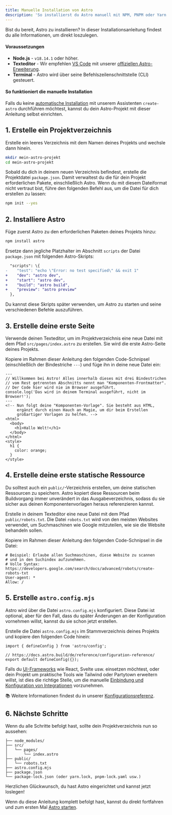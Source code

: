 ```yaml
---
title: Manuelle Installation von Astro
description: 'So installierst du Astro manuell mit NPM, PNPM oder Yarn.'
---
```


Bist du bereit, Astro zu installieren? In dieser Installationsanleitung findest du alle Informationen, um direkt loszulegen.

#### Voraussetzungen

- **Node.js** - `v18.14.1` oder höher.
- **Texteditor** - Wir empfehlen [VS Code](https://code.visualstudio.com/) mit unserer [offiziellen Astro-Erweiterung](https://marketplace.visualstudio.com/items?itemName=astro-build.astro-vscode).
- **Terminal** - Astro wird über seine Befehlszeilenschnittstelle (CLI) gesteuert.

<InstallGuideTabGroup />

#### So funktioniert die manuelle Installation

Falls du keine [automatische Installation](/de/install-and-setup/) mit unserem Assistenten `create-astro` durchführen möchtest, kannst du dein Astro-Projekt mit dieser Anleitung selbst einrichten.


## 1. Erstelle ein Projektverzeichnis

Erstelle ein leeres Verzeichnis mit dem Namen deines Projekts und wechsle dann hinein.

```bash
mkdir mein-astro-projekt
cd mein-astro-projekt
```

Sobald du dich in deinem neuen Verzeichnis befindest, erstelle die Projektdatei `package.json`. Damit verwaltest du die für dein Projekt erforderlichen Pakete, einschließlich Astro. Wenn du mit diesem Dateiformat nicht vertraut bist, führe den folgenden Befehl aus, um die Datei für dich erstellen zu lassen:

```bash
npm init --yes
```


## 2. Installiere Astro

Füge zuerst Astro zu den erforderlichen Paketen deines Projekts hinzu:

```bash
npm install astro
```

Ersetze dann jegliche Platzhalter im Abschnitt `scripts` der Datei `package.json` mit folgenden Astro-Skripts:

```diff
  "scripts": \{
-    "test": "echo \"Error: no test specified\" && exit 1"
+    "dev": "astro dev",
+    "start": "astro dev",
+    "build": "astro build",
+    "preview": "astro preview"
  },
```

Du kannst diese Skripts später verwenden, um Astro zu starten und seine verschiedenen Befehle auszuführen.


## 3. Erstelle deine erste Seite

Verwende deinen Texteditor, um im Projektverzeichnis eine neue Datei mit dem Pfad `src/pages/index.astro` zu erstellen. Sie wird die erste Astro-Seite deines Projekts.

Kopiere im Rahmen dieser Anleitung den folgenden Code-Schnipsel (einschließlich der Bindestriche `---`) und füge ihn in deine neue Datei ein:

```astro
---
// Willkommen bei Astro! Alles innerhalb dieses mit drei Bindestrichen
// vom Rest getrennten Abschnitts nennt man "Komponenten-Frontmatter".
// Der Code hier wird nie im Browser ausgeführt.
console.log('Das wird in deinem Terminal ausgeführt, nicht im Browser!');
---
<!-- Nun folgt deine "Komponenten-Vorlage". Sie besteht aus HTML,
     ergänzt durch einen Hauch an Magie, um dir beim Erstellen
     großartiger Vorlagen zu helfen. -->
<html>
  <body>
    <h1>Hallo Welt!</h1>
  </body>
</html>
<style>
  h1 {
    color: orange;
  }
</style>
```


## 4. Erstelle deine erste statische Ressource

Du solltest auch ein `public/`-Verzeichnis erstellen, um deine statischen Ressourcen zu speichern. Astro kopiert diese Ressourcen beim Buildvorgang immer unverändert in das Ausgabeverzeichnis, sodass du sie sicher aus deinen Komponentenvorlagen heraus referenzieren kannst.

Erstelle in deinem Texteditor eine neue Datei mit dem Pfad `public/robots.txt`. Die Datei `robots.txt` wird von den meisten Websites verwendet, um Suchmaschinen wie Google mitzuteilen, wie sie die Website behandeln sollen.

Kopiere im Rahmen dieser Anleitung den folgenden Code-Schnipsel in die Datei:

```
# Beispiel: Erlaube allen Suchmaschinen, diese Website zu scannen
# und in den Suchindex aufzunehmen.
# Volle Syntax: https://developers.google.com/search/docs/advanced/robots/create-robots-txt
User-agent: *
Allow: /
```


## 5. Erstelle `astro.config.mjs`

Astro wird über die Datei `astro.config.mjs` konfiguriert. Diese Datei ist optional, aber für den Fall, dass du später Änderungen an der Konfiguration vornehmen willst, kannst du sie schon jetzt erstellen.

Erstelle die Datei `astro.config.mjs` im Stammverzeichnis deines Projekts und kopiere den folgenden Code hinein:

```
import { defineConfig } from 'astro/config';

// https://docs.astro.build/de/reference/configuration-reference/
export default defineConfig({});
```

Falls du [UI-Frameworks](/de/guides/framework-components/) wie React, Svelte usw. einsetzen möchtest, oder dein Projekt um praktische Tools wie Tailwind oder Partytown erweitern willst, ist dies die richtige Stelle, um die manuelle [Einbindung und Konfiguration von Integrationen](/de/guides/integrations-guide/) vorzunehmen.

📚 Weitere Informationen findest du in unserer [Konfigurationsreferenz](/de/reference/configuration-reference/).


## 6. Nächste Schritte

Wenn du alle Schritte befolgt hast, sollte dein Projektverzeichnis nun so aussehen:

```
├── node_modules/
├── src/
│   └── pages/
│       └── index.astro
├── public/
│   └── robots.txt
├── astro.config.mjs
├── package.json
└── package-lock.json (oder yarn.lock, pnpm-lock.yaml usw.)
```

Herzlichen Glückwunsch, du hast Astro eingerichtet und kannst jetzt loslegen!

Wenn du diese Anleitung komplett befolgt hast, kannst du direkt fortfahren und zum ersten Mal [Astro starten](/de/install/auto/#2-starte-astro-).
